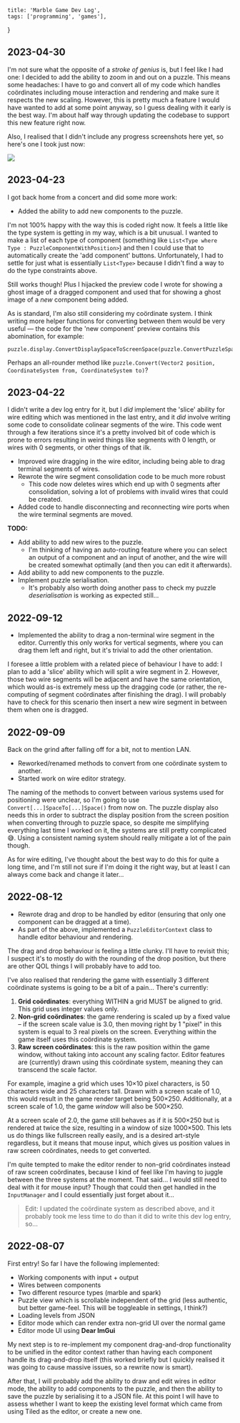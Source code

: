     title: 'Marble Game Dev Log',
    tags: ['programming', 'games'],
}

## 2023-04-30

I'm not sure what the opposite of a *stroke of genius* is, but I feel like I had one: I decided to add the ability to zoom in and out on a puzzle. This means some headaches: I have to go and convert all of my code which handles coördinates including mouse interaction and rendering and make sure it respects the new scaling. However, this is pretty much a feature I would have wanted to add at some point anyway, so I guess dealing with it early is the best way. I'm about half way through updating the codebase to support this new feature right now.

Also, I realised that I didn't include any progress screenshots here yet, so here's one I took just now:

<Image src="https://cesque.com/storage/23/04/30/186525909541.png" wide caption="a screenshot showing the SELECT mode on the editor, with the puzzle zoomed out by 50%" />

## 2023-04-23

I got back home from a concert and did some more work:

- Added the ability to add new components to the puzzle.

I'm not 100% happy with the way this is coded right now. It feels a little like the type system is getting in my way, which is a bit unusual. I wanted to make a list of each type of component (something like `List<Type where Type : PuzzleComponentWithPosition>`) and then I could use that to automatically create the 'add component' buttons. Unfortunately, I had to settle for just what is essentially `List<Type>` because I didn't find a way to do the type constraints above.

Still works though! Plus I hijacked the preview code I wrote for showing a ghost image of a dragged component and used that for showing a ghost image of a *new* component being added.

As is standard, I'm also still considering my coördinate system. I think writing more helper functions for converting between them would be very useful — the code for the 'new component' preview contains this abomination, for example:

```
puzzle.display.ConvertDisplaySpaceToScreenSpace(puzzle.ConvertPuzzleSpaceToDisplaySpace(puzzle.grid.ConvertGridSpaceToPuzzleSpace(puzzle.GetClampedMousePositionInGridSpace())));
``` 

Perhaps an all-rounder method like `puzzle.Convert(Vector2 position, CoordinateSystem from, CoordinateSystem to)`?

## 2023-04-22

I didn't write a dev log entry for it, but I *did* implement the 'slice' ability for wire editing which was mentioned in the last entry, and it *did* involve writing some code to consolidate colinear segments of the wire. This code went through a few iterations since it's a pretty involved bit of code which is prone to errors resulting in weird things like segments with 0 length, or wires with 0 segments, or other things of that ilk.

- Improved wire dragging in the wire editor, including being able to drag terminal segments of wires.
- Rewrote the wire segment consolidation code to be much more robust
    - This code now deletes wires which end up with 0 segments after consolidation, solving a lot of problems with invalid wires that could be created.
- Added code to handle disconnecting and reconnecting wire ports when the wire terminal segments are moved.

**TODO:**

- Add ability to add new wires to the puzzle.
    - I'm thinking of having an auto-routing feature where you can select an output of a component and an input of another, and the wire will be created somewhat optimally (and then you can edit it afterwards).
- Add ability to add new components to the puzzle.
- Implement puzzle serialisation.
    - It's probably also worth doing another pass to check my puzzle *deserialisation* is working as expected still...

## 2022-09-12

- Implemented the ability to drag a non-terminal wire segment in the editor.
Currently this only works for vertical segments, where you can drag them left and right, but it's trivial to add the other orientation.

I foresee a little problem with a related piece of behaviour I have to add: I plan to add a 'slice' ability which will split a wire segment in 2. However, those two wire segments will be adjacent and have the same orientation, which would as-is extremely mess up the dragging code (or rather, the re-computing of segment coördinates after finishing the drag). I will probably have to check for this scenario then insert a new wire segment in between them when one is dragged.

## 2022-09-09

Back on the grind after falling off for a bit, not to mention LAN.

- Reworked/renamed methods to convert from one coördinate system to another.
- Started work on wire editor strategy.

The naming of the methods to convert between various systems used for positioning were unclear, so I'm going to use `Convert[...]SpaceTo[...]Space()` from now on. The puzzle display also needs this in order to subtract the display position from the screen position when converting through to puzzle space, so despite me simplifying everything last time I worked on it, the systems are still pretty complicated 😅. Using a consistent naming system should really mitigate a lot of the pain though.

As for wire editing, I've thought about the best way to do this for quite a long time, and I'm still not sure if I'm doing it the right way, but at least I can always come back and change it later...

## 2022-08-12

- Rewrote drag and drop to be handled by editor (ensuring that only one component can be dragged at a time).
- As part of the above, implemented a `PuzzleEditorContext` class to handle editor behaviour and rendering.

The drag and drop behaviour is feeling a little clunky. I'll have to revisit this; I suspect it's to mostly do with the rounding of the drop position, but there are other QOL things I will probably have to add too.

I've also realised that rendering the game with essentially 3 different coördinate systems is going to be a bit of a pain... There's currently:

1. **Grid coördinates**: everything WITHIN a grid MUST be aligned to grid. This grid uses integer values only.
2. **Non-grid coördinates**: the game rendering is scaled up by a fixed value – if the screen scale value is 3.0, then moving right by 1 "pixel" in this system is equal to 3 real pixels on the screen. Everything within the game itself uses this coördinate system.
3. **Raw screen coördinates**: this is the raw position within the game window, without taking into account any scaling factor. Editor features are (currently) drawn using this coördinate system, meaning they can transcend the scale factor.

For example, imagine a grid which uses 10×10 pixel characters, is 50 characters wide and 25 characters tall. Drawn with a screen scale of 1.0, this would result in the game render target being 500×250. Additionally, at a screen scale of 1.0, the game *window* will also be 500×250.

At a screen scale of 2.0, the game still behaves as if it is 500×250 but is rendered at twice the size, resulting in a window of size 1000×500. This lets us do things like fullscreen really easily, and is a desired art-style regardless, but it means that mouse input, which gives us position values in raw screen coördinates, needs to get converted.

I'm quite tempted to make the editor render to non-grid coördinates instead of raw screen coördinates, because I kind of feel like I'm having to juggle between the three systems at the moment. That said... I would still need to deal with it for mouse input? Though that could then get handled in the `InputManager` and I could essentially just forget about it...

> Edit: I updated the coördinate system as described above, and it probably took me less time to do than it did to write this dev log entry, so...

## 2022-08-07

First entry! So far I have the following implemented:

- Working components with input + output
- Wires between components
- Two different resource types (marble and spark)
- Puzzle view which is scrollable independent of the grid (less authentic, but better game-feel. This will be toggleable in settings, I think?)
- Loading levels from JSON
- Editor mode which can render extra non-grid UI over the normal game
- Editor mode UI using **Dear ImGui**

My next step is to re-implement my component drag-and-drop functionality to be unified in the editor context rather than having each component handle its drag-and-drop itself (this worked briefly but I quickly realised it was going to cause massive issues, so a rewrite now is smart).

After that, I will probably add the ability to draw and edit wires in editor mode, the ability to add components to the puzzle, and then the ability to save the puzzle by serialising it to a JSON file. At this point I will have to assess whether I want to keep the existing level format which came from using Tiled as the editor, or create a new one.